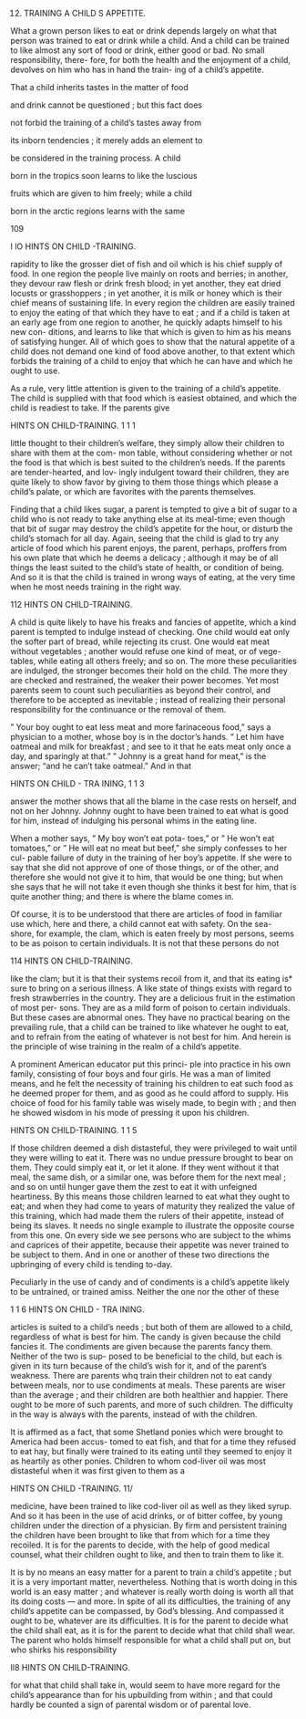 12. TRAINING A CHILD S APPETITE.



What a grown person likes to eat or drink depends largely on what that person was trained to eat or drink while a child. And a child can be trained to like almost any sort of food or drink, either good or bad. No small responsibility, there- fore, for both the health and the enjoyment of a child, devolves on him who has in hand the train- ing of a child's appetite.

That a child inherits tastes in the matter of food

and drink cannot be questioned ; but this fact does

not forbid the training of a child's tastes away from

its inborn tendencies ; it merely adds an element to

be considered in the training process. A child

born in the tropics soon learns to like the luscious

fruits which are given to him freely; while a child

born in the arctic regions learns with the same

109



I lO HINTS ON CHILD -TRAINING.

rapidity to like the grosser diet of fish and oil which is his chief supply of food. In one region the people live mainly on roots and berries; in another, they devour raw flesh or drink fresh blood; in yet another, they eat dried locusts or grasshoppers ; in yet another, it is milk or honey which is their chief means of sustaining life. In every region the children are easily trained to enjoy the eating of that which they have to eat ; and if a child is taken at an early age from one region to another, he quickly adapts himself to his new con- ditions, and learns to like that which is given to him as his means of satisfying hunger. All of which goes to show that the natural appetite of a child does not demand one kind of food above another, to that extent which forbids the training of a child to enjoy that which he can have and which he ought to use.

As a rule, very little attention is given to the training of a child's appetite. The child is supplied with that food which is easiest obtained, and which the child is readiest to take. If the parents give



HINTS ON CHILD-TRAINING. 1 1 1

little thought to their children's welfare, they simply allow their children to share with them at the com- mon table, without considering whether or not the food is that which is best suited to the children's needs. If the parents are tender-hearted, and lov- ingly indulgent toward their children, they are quite likely to show favor by giving to them those things which please a child's palate, or which are favorites with the parents themselves.

Finding that a child likes sugar, a parent is tempted to give a bit of sugar to a child who is not ready to take anything else at its meal-time; even though that bit of sugar may destroy the child's appetite for the hour, or disturb the child's stomach for all day. Again, seeing that the child is glad to try any article of food which his parent enjoys, the parent, perhaps, proffers from his own plate that which he deems a delicacy ; although it may be of all things the least suited to the child's state of health, or condition of being. And so it is that the child is trained in wrong ways of eating, at the very time when he most needs training in the right way.



112 HINTS ON CHILD-TRAINING.

A child is quite likely to have his freaks and fancies of appetite, which a kind parent is tempted to indulge instead of checking. One child would eat only the softer part of bread, while rejecting its crust. One would eat meat without vegetables ; another would refuse one kind of meat, or of vege- tables, while eating all others freely; and so on. The more these peculiarities are indulged, the stronger becomes their hold on the child. The more they are checked and restrained, the weaker their power becomes. Yet most parents seem to count such peculiarities as beyond their control, and therefore to be accepted as inevitable ; instead of realizing their personal responsibility for the continuance or the removal of them.

" Your boy ought to eat less meat and more farinaceous food," says a physician to a mother, whose boy is in the doctor's hands. " Let him have oatmeal and milk for breakfast ; and see to it that he eats meat only once a day, and sparingly at that." " Johnny is a great hand for meat," is the answer; "and he can't take oatmeal." And in that



HINTS ON CHILD - TRA INING, 1 1 3

answer the mother shows that all the blame in the case rests on herself, and not on her Johnny. Johnny ought to have been trained to eat what is good for him, instead of indulging his personal whims in the eating line.

When a mother says, " My boy won't eat pota- toes," or " He won't eat tomatoes," or " He will eat no meat but beef," she simply confesses to her cul- pable failure of duty in the training of her boy's appetite. If she were to say that she did not approve of one of those things, or of the other, and therefore she would not give it to him, that would be one thing; but when she says that he will not take it even though she thinks it best for him, that is quite another thing; and there is where the blame comes in.

Of course, it is to be understood that there are articles of food in familiar use which, here and there, a child cannot eat with safety. On the sea- shore, for example, the clam, which is eaten freely by most persons, seems to be as poison to certain individuals. It is not that these persons do not



114 HINTS ON CHILD-TRAINING.

like the clam; but it is that their systems recoil from it, and that its eating is* sure to bring on a serious illness. A like state of things exists with regard to fresh strawberries in the country. They are a delicious fruit in the estimation of most per- sons. They are as a mild form of poison to certain individuals. But these cases are abnormal ones. They have no practical bearing on the prevailing rule, that a child can be trained to like whatever he ought to eat, and to refrain from the eating of whatever is not best for him. And herein is the principle of wise training in the realm of a child's appetite.

A prominent American educator put this princi- ple into practice in his own family, consisting of four boys and four girls. He was a man of limited means, and he felt the necessity of training his children to eat such food as he deemed proper for them, and as good as he could afford to supply. His choice of food for his family table was wisely made, to begin with ; and then he showed wisdom in his mode of pressing it upon his children.



HINTS ON CHILD-TRAINING. 1 1 5

If those children deemed a dish distasteful, they were privileged to wait until they were willing to eat it. There was no undue pressure brought to bear on them. They could simply eat it, or let it alone. If they went without it that meal, the same dish, or a similar one, was before them for the next meal ; and so on until hunger gave them the zest to eat it with unfeigned heartiness. By this means those children learned to eat what they ought to eat; and when they had come to years of maturity they realized the value of this training, which had made them the rulers of their appetite, instead of being its slaves. It needs no single example to illustrate the opposite course from this one. On every side we see persons who are subject to the whims and caprices of their appetite, because their appetite was never trained to be subject to them. And in one or another of these two directions the upbringing of every child is tending to-day.

Peculiarly in the use of candy and of condiments is a child's appetite likely to be untrained, or trained amiss. Neither the one nor the other of these



1 1 6 HINTS ON CHILD - TRA INING.

articles is suited to a child's needs ; but both of them are allowed to a child, regardless of what is best for him. The candy is given because the child fancies it. The condiments are given because the parents fancy them. Neither of the two is sup- posed to be beneficial to the child, but each is given in its turn because of the child's wish for it, and of the parent's weakness. There are parents whq train their children not to eat candy between meals, nor to use condiments at meals. These parents are wiser than the average ; and their children are both healthier and happier. There ought to be more of such parents, and more of such children. The difficulty in the way is always with the parents, instead of with the children.

It is affirmed as a fact, that some Shetland ponies which were brought to America had been accus- tomed to eat fish, and that for a time they refused to eat hay, but finally were trained to its eating until they seemed to enjoy it as heartily as other ponies. Children to whom cod-liver oil was most distasteful when it was first given to them as a



HINTS ON CHILD -TRAINING. 11/

medicine, have been trained to like cod-liver oil as well as they liked syrup. And so it has been in the use of acid drinks, or of bitter coffee, by young children under the direction of a physician. By firm and persistent training the children have been brought to like that from which for a time they recoiled. It is for the parents to decide, with the help of good medical counsel, what their children ought to like, and then to train them to like it.

It is by no means an easy matter for a parent to train a child's appetite ; but it is a very important matter, nevertheless. Nothing that is worth doing in this world is an easy matter ; and whatever is really worth doing is worth all that its doing costs — and more. In spite of all its difficulties, the training of any child's appetite can be compassed, by God's blessing. And compassed it ought to be, whatever are its difficulties. It is for the parent to decide what the child shall eat, as it is for the parent to decide what that child shall wear. The parent who holds himself responsible for what a child shall put on, but who shirks his responsibility



Il8 HINTS ON CHILD-TRAINING.

for what that child shall take in, would seem to have more regard for the child's appearance than for his upbuilding from within ; and that could hardly be counted a sign of parental wisdom or of parental love.